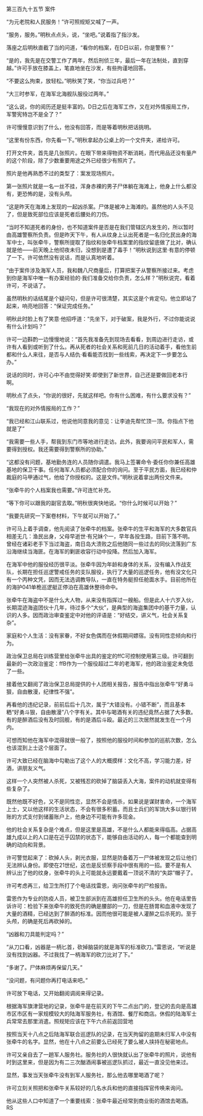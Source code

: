 

第三百九十五节 案件

“为元老院和人民服务！”许可照规矩又喊了一声。

“服务，服务。”明秋点点头，说，“坐吧。”说着指了指沙发。

落座之后明秋直截了当的问道，“看你的档案，在D日以前，你是警察？”

“是的，我先是在交警工作了两年，然后刑侦三年，最后一年在法制处，直到穿越。”许可手放在膝盖上，笔直地坐在沙发，有些拘谨地回答。

“不要这么拘束，放轻松。”明秋笑了笑，“你当过兵吧？”

“大三时参军，在海军北海舰队服役过两年。”

“这么说，你的阅历还是挺丰富的。D日之后在海军工作，又在对外情报局工作，军警宪特岂不是全了？”

许可慢慢意识到了什么，他没有回答，而是等着明秋把话挑明。

“这里有份东西，你先看一下。”明秋拿起办公桌上的一个文件夹，递给许可。

打开文件夹，首先是几张照片。在眼下带来得物资不断消耗，而代用品还没有量产的这个阶段，除了少数重要用途之外已经很少有照片了。

照片是他再熟悉不过的类型了：案发现场照片。

第一张照片就是一名一丝不挂，浑身赤裸的男子尸体躺在海滩上，他身上什么都没有，更恐怖的是，没有头颅。

“这是昨天在海滩上发现的一起凶杀案。尸体是被冲上海滩的。虽然他的人头不见了，但是致死部位应该是死者后腰处的刀伤。

“当时不知道死者的身份，也不知道案件是否是在我们管辖区内发生的，所以暂时由高雄警察所负责。但是昨天下午，有人从纹身上认出死者是一名归化民出身的海军中士，叫张牵牛，警察所提取了指纹和张牵牛档案里的指纹留底做了比对，确认就是他——前天晚上他彻夜未归，没想到是遭了毒手！”明秋说到这里·有意的停顿了一下。许可依然没有说话，而是认真地听着。

“由于案件涉及海军人员，我和魏八尺商量后，打算把案子从警察所接过来。考虑到你是海军中唯一有办案经验的·我们准备交给你负责，怎么样？”明秋说完，看着许可，不说话了。

虽然明秋的话结尾是个疑问句，但是许可很清楚，其实这是个肯定句。他立即站了起来，响亮地回答：“保证完成任务。”

明秋此时脸上有了笑意·他招呼道：“先坐下，对于破案，我是外行，不过你能说说有什么计划吗？”

许可一边斟酌一边慢慢地说：“首先我准备先到现场去看看，到周边进行走访，或许有人看到或听到了什么。再从死者的社会关系和死前几日的活动着手，看他生前都和什么人来往，是否与人结仇·看看能否找到一些线索，再决定下一步要怎么办。”

说话的同时，许可心中不由觉得好笑·即使到了新世界，自己还是要做回老本行啊。

明秋点了点头，“你说的很好，先就这样吧。你有什么困难，有什么要求没有？”

“我现在的对外情报局的工作？”

“我已经和江山联系过，他说他同意我的意见：让李迪先帮忙顶一顶。你指点下他就是了”

“我需要一些人手，帮我到东门市等地进行走访。此外，我要询问平民和军人，需要得到授权。我还需要得到警察所的协助。”

“这都没有问题，基地勤务连的人员随你调遣。我马上签署命令·委任你你兼任高雄基地的保卫干事。任何海军人员都必须配合你的询问。至于平民方面，我已经和仲裁庭的马甲通过气，他给了你授权的。这是文件。”明秋说着拿出两份文件来。

“张牵牛的个人档案我也需要。”许可连忙补充。

“等下你可以跟我的副官去取。”明秋很爽快地说。“你什么时候可以开始？”

“我要先研究一下案卷材料，下午就可以开始了。”

许可马上着手调查，他先阅读了张牵牛的档案。张牵牛的生平和海军的大多数官兵相差无几：渔民出身，父母早逝世·有兄妹个一，早年各投生路，目前下落不明。曾经在诸彩老手下当过海盗，南日岛大溃败之后他随同一些过去的同伙流落到广东沿海继续当海匪。在海军的剿匪收容行动中投降。然后加入海军。

在海军中他的服役经历很平淡。张牵牛因为年龄和身体的关系，没有编入作战支队，长期在担任巡逻警戒任务的支队服役，执行了大量的巡逻任务，他有没文化只有一个丙种文凭，因而无法选调教导队，一直在特务艇担任舱面水手。目前他所在的海护041单桅巡逻艇正停泊在高雄休整待命中。

张牵牛在海盗中不是什么大人物，从来没有指挥过一艘船。但是此人十六岁入伙，长期混迹海盗团伙十几年，待过多个“大伙”，是典型的海盗集团中的基干力量，认识的人多。因而政治审查鉴定中对他的评语是：“好结交，讲义气，社会关系复杂”。

家庭和个人生活：没有家眷，不好女色偶而在休假期间嫖宿。没有同性恋倾向和行为。

政治保卫总局在训练营里给张牵牛出具的鉴定的ffC可控制使用第三级。许可翻到最新的一次政治鉴定：ffB作为一个服役超过二年的老海军，他的政治鉴定未免低了一些。

接着他又翻阅了政治保卫总局提供的十人团相关报告，报告中指出张牵牛“好勇斗狠，自由散漫，纪律性不强”。

再看他的违纪记录，前前后后十几次，属于“大错没有。小错不断”，而且基本粞“好勇斗狠，自由散漫”八个字有关。其中与喝酒有关的违纪竟然占据了大多数。有的是醉酒后没有及时回舰，有的是酒后斗殴。最近的三次居然就发生在一个月内。

可想而知他在海军中混得就很一般了，按照他的服役时间和参加的巡航次数，怎么也该混到上士这个层面了。

许可大致已经在脑海中勾勒出了这个人的大概摸样：文化不高，学习能力差，好酒，讲朋友义气。

这样一个人突然被人杀死，又被残忍的砍掉了脑袋丢入大海，案件的动机就变得有些复杂了。

既然他既不好色，又不是同性恋，显然不会是情杀，如果说是谋财害命，一个海军上士，又以他这样的生活状态，不会有很多积蓄。而且士兵们的军饷大多以银行转账的方式支付到储蓄账户上，他身边不可能有许多现金。

他的社会关系复杂是个难点，但是这里是高雄，不是什么人都能来得临高。占据高雄九成以上的人口是在近乎囚禁的状态下，能够自由活动的人，每一个都能查到明确的动向和背景。

许可警觉起来了：砍掉人头，剥光衣服，显然是防备着万一尸体被发现之后让他们无法辨认身份。即使在21世纪，这也是反侦察手段中很有用的一招。要不是有人辨认出了他的纹身，张牵牛的头上可能就永远要戴着一顶说不清的“失踪”帽子了。

许可考虑再三，给卫生所打了个电话找雷恩，询问张牵牛的尸检报告。

雷恩作为专业的防疫人员，被卫生部派到在高雄担任卫生所的头头。他在电话里告诉许可：检验下来张牵牛的致死伤的确是腰部的一刀，但是在肠胃和血液中发现了大量的酒精，已经达到了醉酒的标准。因而他很可能是被人灌醉之后杀死的。至于头颅，的确是死后再砍掉的。

“凶器和刀具能判定吗？”

“从刀口看，凶器是一柄匕首，砍掉脑袋的就是海军的标准砍刀。”雷恩说，“听说是没有找到凶器。不过我找了一柄海军的砍刀比对了下。”

“多谢了。尸体麻烦再保留几天。”

“没问题，有问题你再打电话来吧。”

许可放下电话，又开始翻阅调阅来得记录。

根据海军旗津营地的记录，张牵牛是在前天的下午二点出门的，登记的去向是高雄市区市区有一家规模较大的陆海军服务社，有酒馆、餐厅和商店。休假的陆海军士兵常常去那里消遣。照规矩应该在下午六点前返回营地

按照当天十八点之后陆海军联合巡逻队的记录，在当天拘留的逾期未归军人中没有张牵牛的名字。显然，他在十八点之前要么已经死了要么被人挟持在秘密地点。

许可又亲自去了一趟军人服务社。服务社的人很快就认出了张牵牛的照片，说他有时到这里来，但是因为有二三次酗酒闹事被巡逻队抓过，最近一直没见他来过。

显然，事发当天张牵牛没有到军人服务社，那么他去哪里喝酒了呢？

许可立刻关照把和张牵牛关系较好的几名水兵和他的直接指挥官传唤来询问。

他从这些人口中知道了一个重要线索：张牵牛最近经常到商业街的酒馆去喝酒。RS

